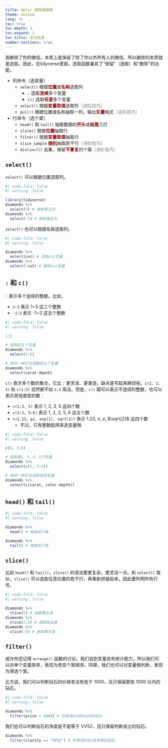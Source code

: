 ```yaml
---
title: dplyr 选取或删除
theme: united
lang: zh
toc: true
toc-depth: 3
toc-expand: 2
toc-title: 本页目录
number-sections: true
---
```


我删除了你的微信，本质上是保留了除了你以外所有人的微信。所以删除的本质就是选取。因此，在tidyverse里面，选取函数兼具了“保留”（选取）和“删除”的功能。

-   列命令（选变量）
    -   `select()` 根据[**位置**]{style="color:darkred"}或[**名称**]{style="color:darkred"}选取列
        -   `:` 选取[**连续**]{style="color:darkred"}多个变量
        -   `c()` 选取[**任意**]{style="color:darkred"}多个变量
    -   `select()` 根据[**变量取值**]{style="color:darkred"}选取列[（进阶技巧）]{style="color:gray"}
    -   `pull()` 根据位置或名称抽取一列，输出[**矢量**]{style="color:darkred"}格式[（进阶技巧）]{style="color:gray"}
-   行命令（选个案）
    -   `head()` 和 `tail()` 抽取数据的[**开头**]{style="color:darkred"}或[**结尾**]{style="color: darkred"}几行
    -   `slice()` 根据[**位置**]{style="color:darkred"}抽取行
    -   `filter()` 根据[**变量取值**]{style="color:darkred"}抽取行
    -   `slice_sample` [**随机**]{style="color:darkred"}抽取若干行[（进阶技巧）]{style="color:gray"}
    -   `distinct()` 去重，保留[**不重复**]{style="color:darkred"}的个案[（进阶技巧）]{style="color:gray"}

## `select()`

`select()` 可以根据位置选取列。

```r
#| code-fold: false
#| warning: false

library(tidyverse)
diamonds %>%
  select(5) # 抽取第五列
diamonds %>%
  select(-5) # 删除第五列
```

`select()` 也可以根据名称选取列。

```r
#| code-fold: false
#| warning: false

diamonds %>%
  select(cut) # 选取cut变量
diamonds %>%
  select(-cut) # 删除cut变量
```

## `:` 和 `c()`

`:` 表示多个连续的整数。比如，

-   `1:3` 表示 1~3 这三个整数
-   `-1:3` 表示 -1~3 这五个整数

```r
#| code-fold: false
#| warning: false

1:5

# 选取前五个变量
diamonds %>%
  select(1:5)

# 用另一种方式选取前五个变量
diamonds %>%
  select(carat:depth)
```

`c()` 表示多个数的集合，它比 `:` 更灵活、更普适，缺点是写起来麻烦些。`c(1, 2, 3)` 和 `c(1:3)` 显然都不如 `1:3` 简洁。但是，`c()` 既可以表示不连续的整数，也可以表示其他类型的数：

-   `c(1:3, 5)` 表示 1, 2, 3, 5 这四个数
-   `c(1:3, 5:6)` 表示 1, 2, 3, 5, 6 这五个数
-   `c(1.23, pi, exp(1), sqrt(2))` 表示 1.23, $\pi$, $e$, $\sqrt{2}$ 这四个数
    -   不过，只有整数能用来选变量哦

```r
#| code-fold: false
#| warning: false

c(1, 3:5)

# 选取第1、3、4、5个变量
diamonds %>%
  select(c(1, 3:5))

# 用另一种方式选取这些变量
diamonds %>%
  select(c(carat, color:depth))
```

## `head()` 和 `tail()`

```r
#| code-fold: false
#| warning: false

diamonds %>%
  head() # 抽取前六条

diamonds %>%
  tail() # 抽取后六条
```

## `slice()`

比起 `head()` 和 `tail()`，`slice()` 的语法要更复杂、更灵活一点。和 `select()` 类似，`slice()` 可以选取任意位置的若干行，再重新拼接起来，因此要列明所有行号。

```r
#| code-fold: false
#| warning: false

diamonds %>%
  slice(5) # 抽取第五条
diamonds %>%
  slice(1:5) # 抽取前五条
diamonds %>%
  slice(-5) # 删除第五条
```

## `filter()`

或许你还记得 `arrange()` 函数的讨论。我们说到变量具有统计能力，所以我们可以对单个变量排序，表现为改变个案顺序。同理，我们也可以对变量做判断，表现为筛选个案。

比方说，我们可以判断钻石的价格有没有低于 1000，且只保留那些 1000 以内的钻石。

```r
#| code-fold: false
#| warning: false

diamonds %>%
  filter(price < 1000) # 仅筛选$1000以内的钻石
```

我们也可以判断钻石的净度是不是等于 VVS2，且只保留判断成立的钻石。

```r
diamonds %>%
  filter(clarity == "VVS2") # 仅筛选VVS2级净度的钻石
```
